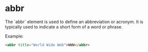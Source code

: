 
# abbr
<Separator />
The `abbr` element is used to define an abbreviation or acronym. It is typically used to indicate a short form of a word or phrase.


Example:
```html
<abbr title="World Wide Web">WWW</abbr>
```